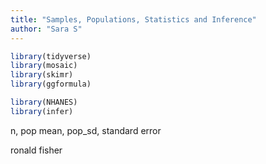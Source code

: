 ```yaml
---
title: "Samples, Populations, Statistics and Inference"
author: "Sara S"
---
```


```r
library(tidyverse) 
library(mosaic) 
library(skimr) 
library(ggformula) 

library(NHANES)
library(infer)
```

n, pop mean, pop_sd, standard error

ronald fisher
